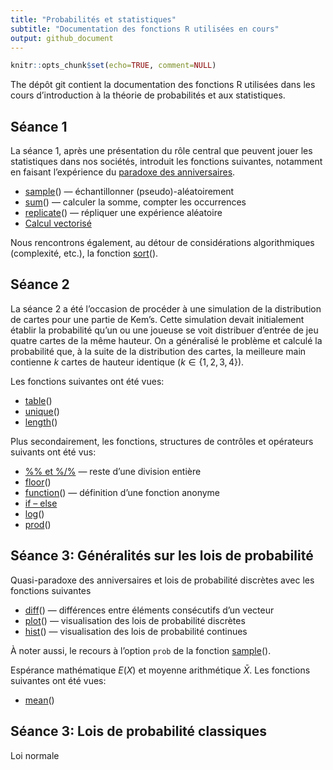 ```yaml
---
title: "Probabilités et statistiques"
subtitle: "Documentation des fonctions R utilisées en cours"
output: github_document
---
```


```r
knitr::opts_chunk$set(echo=TRUE, comment=NULL)
```

The dépôt git contient la documentation des fonctions R utilisées dans les cours d'introduction à la théorie de probabilités et aux statistiques.

## Séance 1

La séance 1, après une présentation du rôle central que peuvent jouer les statistiques dans nos sociétés, introduit les fonctions suivantes, notamment en faisant l'expérience du [paradoxe des anniversaires](https://fr.wikipedia.org/wiki/Paradoxe_des_anniversaires).

* [sample](sample)() — échantillonner (pseudo)-aléatoirement
* [sum](sum)() — calculer la somme, compter les occurrences
* [replicate](replicate)() — répliquer une expérience aléatoire
* [Calcul vectorisé](calcul_vectorise)

Nous rencontrons également, au détour de considérations algorithmiques (complexité, etc.), la fonction [sort](sort)().

## Séance 2

La séance 2 a été l'occasion de procéder à une simulation de la distribution de cartes pour une partie de Kem's. Cette simulation devait initialement établir la probabilité qu'un ou une joueuse se voit distribuer d'entrée de jeu quatre cartes de la même hauteur. On a généralisé le problème et calculé la probabilité que, à la suite de la distribution des cartes, la meilleure main contienne $k$ cartes de hauteur identique ($k \in \{1, 2, 3, 4\}$).

Les fonctions suivantes ont été vues:

* [table](table)()
* [unique](unique)()
* [length](length)()

Plus secondairement, les fonctions, structures de contrôles et opérateurs suivants ont été vus:

* [%% et %/%](division_entiere) — reste d'une division entière
* [floor](floor)()
* [function](function)() — définition d'une fonction anonyme
* [if – else](if-else)
* [log](log)()
* [prod](prod)()

## Séance 3: Généralités sur les lois de probabilité

Quasi-paradoxe des anniversaires et lois de probabilité discrètes avec les fonctions suivantes

* [diff](diff)() — différences entre éléments consécutifs d'un vecteur
* [plot](plot)() — visualisation des lois de probabilité discrètes
* [hist](hist)() — visualisation des lois de probabilité continues

À noter aussi, le recours à l'option `prob` de la fonction [sample](sample)().

Espérance mathématique $E(X)$ et moyenne arithmétique $\bar{X}$. Les fonctions suivantes ont été vues:

* [mean](mean)()

## Séance 3: Lois de probabilité classiques

Loi normale
